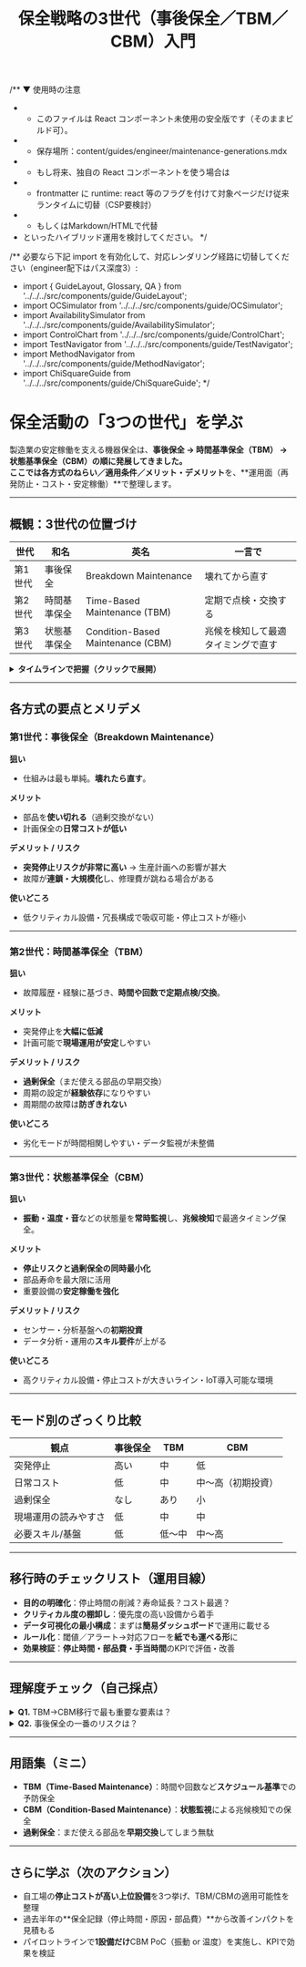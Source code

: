 ﻿---
title: "保全戦略の3世代（事後保全／TBM／CBM）入門"
description: "「壊れてから直す」から「兆候で直す」へ──保全活動の歴史と要点を、メリデメと運用の観点で整理します。"
tags: ["経営工学", "保全", "TBM", "CBM", "設備管理"]
exam: "engineer"
status: draft
---

/** ▼ 使用時の注意
 * - このファイルは React コンポーネント未使用の安全版です（そのままビルド可）。
 * - 保存場所：content/guides/engineer/maintenance-generations.mdx
 * - もし将来、独自の React コンポーネントを使う場合は
 *   - frontmatter に runtime: react 等のフラグを付けて対象ページだけ従来ランタイムに切替（CSP要検討）
 *   - もしくはMarkdown/HTMLで代替
 *   といったハイブリッド運用を検討してください。
 */

/** 必要なら下記 import を有効化して、対応レンダリング経路に切替してください（engineer配下はパス深度3）:
 * import { GuideLayout, Glossary, QA } from '../../../src/components/guide/GuideLayout';
 * import OCSimulator from '../../../src/components/guide/OCSimulator';
 * import AvailabilitySimulator from '../../../src/components/guide/AvailabilitySimulator';
 * import ControlChart from '../../../src/components/guide/ControlChart';
 * import TestNavigator from '../../../src/components/guide/TestNavigator';
 * import MethodNavigator from '../../../src/components/guide/MethodNavigator';
 * import ChiSquareGuide from '../../../src/components/guide/ChiSquareGuide';
 */

# 保全活動の「3つの世代」を学ぶ

製造業の安定稼働を支える機器保全は、**事後保全 → 時間基準保全（TBM） → 状態基準保全（CBM）**の順に発展してきました。  
ここでは各方式の**ねらい／適用条件／メリット・デメリット**を、**運用面（再発防止・コスト・安定稼働）**で整理します。

---

## 概観：3世代の位置づけ

| 世代 | 和名 | 英名 | 一言で |
|---|---|---|---|
| 第1世代 | 事後保全 | Breakdown Maintenance | 壊れてから直す |
| 第2世代 | 時間基準保全 | Time-Based Maintenance (TBM) | 定期で点検・交換する |
| 第3世代 | 状態基準保全 | Condition-Based Maintenance (CBM) | 兆候を検知して最適タイミングで直す |

<details>
<summary><strong>タイムラインで把握（クリックで展開）</strong></summary>

- **第1世代：事後保全** … 計画は最小、停止リスクは最大  
- **第2世代：TBM** … 計画保全で停止リスクを低減。ただし**過剰保全**の懸念  
- **第3世代：CBM** … データ監視と兆候検知で**停止と過剰の両方を最小化**
</details>

---

## 各方式の要点とメリデメ

### 第1世代：事後保全（Breakdown Maintenance）

**狙い**  
- 仕組みは最も単純。**壊れたら直す**。

**メリット**  
- 部品を**使い切れる**（過剰交換がない）  
- 計画保全の**日常コストが低い**

**デメリット / リスク**  
- **突発停止リスクが非常に高い** → 生産計画への影響が甚大  
- 故障が**連鎖・大規模化**し、修理費が跳ねる場合がある

**使いどころ**  
- 低クリティカル設備・冗長構成で吸収可能・停止コストが極小

---

### 第2世代：時間基準保全（TBM）

**狙い**  
- 故障履歴・経験に基づき、**時間や回数で定期点検/交換**。

**メリット**  
- 突発停止を**大幅に低減**  
- 計画可能で**現場運用が安定**しやすい

**デメリット / リスク**  
- **過剰保全**（まだ使える部品の早期交換）  
- 周期の設定が**経験依存**になりやすい  
- 周期間の故障は**防ぎきれない**

**使いどころ**  
- 劣化モードが時間相関しやすい・データ監視が未整備

---

### 第3世代：状態基準保全（CBM）

**狙い**  
- **振動・温度・音**などの状態量を**常時監視**し、**兆候検知**で最適タイミング保全。

**メリット**  
- **停止リスクと過剰保全の同時最小化**  
- 部品寿命を最大限に活用  
- 重要設備の**安定稼働を強化**

**デメリット / リスク**  
- センサー・分析基盤への**初期投資**  
- データ分析・運用の**スキル要件**が上がる

**使いどころ**  
- 高クリティカル設備・停止コストが大きいライン・IoT導入可能な環境

---

## モード別のざっくり比較

| 観点 | 事後保全 | TBM | CBM |
|---|---|---|---|
| 突発停止 | 高い | 中 | 低 |
| 日常コスト | 低 | 中 | 中〜高（初期投資） |
| 過剰保全 | なし | あり | 小 |
| 現場運用の読みやすさ | 低 | 中 | 中 |
| 必要スキル/基盤 | 低 | 低〜中 | 中〜高 |

---

## 移行時のチェックリスト（運用目線）

- **目的の明確化**：停止時間の削減？寿命延長？コスト最適？  
- **クリティカル度の棚卸し**：優先度の高い設備から着手  
- **データ可視化の最小構成**：まずは**簡易ダッシュボード**で運用に載せる  
- **ルール化**：閾値／アラート→対応フローを**紙でも運べる形**に  
- **効果検証**：**停止時間・部品費・手当時間**のKPIで評価・改善

---

## 理解度チェック（自己採点）

<details>
<summary><strong>Q1.</strong> TBM→CBM移行で最も重要な要素は？</summary>

**A.** IoTセンサーとデータ分析の導入・運用体制（兆候検知の実装）が最重要。  
（経験の形式知化や周期最適化も有効だが、CBMの核は**状態監視と兆候検知**）
</details>

<details>
<summary><strong>Q2.</strong> 事後保全の一番のリスクは？</summary>

**A.** **突発停止**による生産計画への大きな影響。  
（大故障化と修理費の高騰も派生リスク）
</details>

---

## 用語集（ミニ）

- **TBM（Time-Based Maintenance）**：時間や回数など**スケジュール基準**での予防保全  
- **CBM（Condition-Based Maintenance）**：**状態監視**による兆候検知での保全  
- **過剰保全**：まだ使える部品を**早期交換**してしまう無駄

---

## さらに学ぶ（次のアクション）

- 自工場の**停止コストが高い上位設備**を3つ挙げ、TBM/CBMの適用可能性を整理  
- 過去半年の**保全記録（停止時間・原因・部品費）**から改善インパクトを見積もる  
- パイロットラインで**1設備だけ**CBM PoC（振動 or 温度）を実施し、KPIで効果を検証

